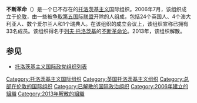 '''不断革命'''（{{lang-en|Permanent Revolution}}）是一个已不存在的[[托洛茨基主义|托洛茨基主义]]国际组织。2006年7月，该组织成立于[[伦敦|伦敦]]，由一些被[[争取第五国际联盟|争取第五国际联盟]]开除的人组成，包括24个英国人、4个澳大利亚人、数个爱尔兰人和1个瑞典人。在该组织的成立会议上，该组织宣称已拥有33名成员。该组织得名于[[列夫·托洛茨基|列夫·托洛茨基]]的[[不断革命论|不断革命论]]。2013年，该组织解散。

== 参见 ==
* [[托洛茨基主义国际政党组织列表|托洛茨基主义国际政党组织列表]]

[[Category:托洛茨基主义国际组织|Category:托洛茨基主义国际组织]]
[[Category:英国托洛茨基主义组织|Category:英国托洛茨基主义组织]]
[[Category:总部在伦敦的国际组织|Category:总部在伦敦的国际组织]]
[[Category:已解散的国际政治组织|Category:已解散的国际政治组织]]
[[Category:2006年建立的組織|Category:2006年建立的組織]]
[[Category:2013年解散的組織|Category:2013年解散的組織]]